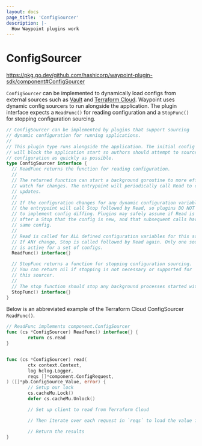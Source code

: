 ```yaml
---
layout: docs
page_title: 'ConfigSourcer'
description: |-
  How Waypoint plugins work
---
```


# ConfigSourcer

https://pkg.go.dev/github.com/hashicorp/waypoint-plugin-sdk/component#ConfigSourcer

`ConfigSourcer` can be implemented to dynamically load configs from external
sources such as [Vault](/plugins/vault#vault-configsourcer) and [Terraform Cloud](/plugins/terraform-cloud#terraform-cloud-configsourcer).
Waypoint uses dynamic config sourcers to run alongside the application. The
plugin interface expects a `ReadFunc()` for reading configuration and a
`StopFunc()` for stopping configuration sourcing.

```go
// ConfigSourcer can be implemented by plugins that support sourcing
// dynamic configuration for running applications.
//
// This plugin type runs alongside the application. The initial config loading
// will block the application start so authors should attempt to source
// configuration as quickly as possible.
type ConfigSourcer interface {
  // ReadFunc returns the function for reading configuration.
  //
  // The returned function can start a background goroutine to more efficiently
  // watch for changes. The entrypoint will periodically call Read to check for
  // updates.
  //
  // If the configuration changes for any dynamic configuration variable,
  // the entrypoint will call Stop followed by Read, so plugins DO NOT need
  // to implement config diffing. Plugins may safely assume if Read is called
  // after a Stop that the config is new, and that subsequent calls have the
  // same config.
  //
  // Read is called for ALL defined configuration variables for this source.
  // If ANY change, Stop is called followed by Read again. Only one sourcer
  // is active for a set of configs.
  ReadFunc() interface{}

  // StopFunc returns a function for stopping configuration sourcing.
  // You can return nil if stopping is not necessary or supported for
  // this sourcer.
  //
  // The stop function should stop any background processes started with Read.
  StopFunc() interface{}
}
```

Below is an abbreviated example of the Terraform Cloud ConfigSourcer `ReadFunc()`.

```go
// ReadFunc implements component.ConfigSourcer
func (cs *ConfigSourcer) ReadFunc() interface{} {
        return cs.read
}


func (cs *ConfigSourcer) read(
        ctx context.Context,
        log hclog.Logger,
        reqs []*component.ConfigRequest,
) ([]*pb.ConfigSource_Value, error) {
        // Setup our lock
        cs.cacheMu.Lock()
        defer cs.cacheMu.Unlock()

        // Set up client to read from Terraform Cloud

        // Then iterate over each request in `reqs` to load the value from TFC

        // Return the results
}
```
